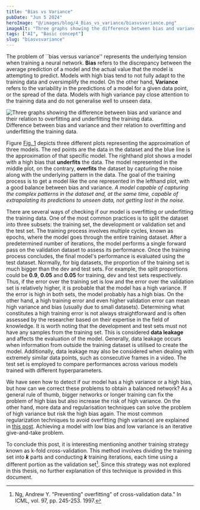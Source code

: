 ```yaml
---
title: "Bias vs Variance"
pubDate: "Jun 5 2024"
heroImage: "@/images/blog/4_Bias_vs_variance/biasvsvariance.png"
imageAlt: "Three graphs showing the difference between bias and variance and their relation to overfitting and underfitting the training data."
tags: ["AI", "Basic concept"]
slug: "biasvsvariance"
---
```



The problem of ``bias versus variance'' represents the underlying tension when training a neural network.
**Bias** refers to the discrepancy between the average prediction of a model and the actual value that the model is attempting to predict. 
Models with high bias tend to not fully adapt to the training data and oversimplify the model.
On the other hand, **Variance** refers to the variability in the predictions of a model for a given data point, or the spread of the data. 
Models with high variance pay close attention to the training data and do not generalise well to unseen data.


<Image src={biasVSVarianceImg} alt="Three graphs showing the difference between bias and variance and their relation to overfitting and underfitting the training data." />
<Caption number="1"> Difference between bias and variance and their relation to overfitting and underfitting the training data. </Caption>


Figure [Fig. 1](#fig-1) depicts three different plots representing the approximation of three models. 
The red points are the data in the dataset and the blue line is the approximation of that specific model.
The righthand plot shows a model with a high bias that **underfits** the data.
The model represented in the middle plot, on the contrary, **overfits** the dataset by capturing the noise along with the underlying pattern in the data.
The goal of the training process is to get a model like the one represented in the lefthand plot, with a good balance between bias and variance.
_A model capable of capturing the complex patterns in the dataset and, at the same time, capable of extrapolating its predictions to unseen data, not getting lost in the noise._

There are several ways of checking if our model is overfitting or underfitting the training data. 
One of the most common practices is to split the dataset into three subsets: the training set, the development or validation set and the test set.
The training process involves multiple cycles, known as epochs, where the model goes through the entire training dataset.
After a predetermined number of iterations, the model performs a single forward pass on the validation dataset to assess its performance.
Once the training process concludes, the final model's performance is evaluated using the test dataset.
Normally, for big datasets, the proportion of the training set is much bigger than the dev and test sets. 
For example, the split proportions could be **$0.9$**, **$0.05$** and **$0.05$** for training, dev and test sets respectively.
Thus, if the error over the training set is low and the error over the validation set is relatively higher, it is probable that the model has a high variance.
If the error is high in both sets, the model probably has a high bias.
On the other hand, a high training error and even higher validation error can mean high variance and bias (usually due to small datasets). 
Determining what constitutes a high training error is not always straightforward and is often assessed by the researcher based on their expertise in the field of knowledge.
It is worth noting that the development and test sets must not have any samples from the training set. 
This is considered **data leakage** and affects the evaluation of the model.
Generally, data leakage occurs when information from outside the training dataset is utilised to create the model.
Additionally, data leakage may also be considered when dealing with extremely similar data points, such as consecutive frames in a video.
The test set is employed to compare performances across various models trained with different hyperparameters.

We have seen how to detect if our model has a high variance or a high bias, but how can we correct these problems to obtain a balanced network?
As a general rule of thumb, bigger networks or longer training can fix the problem of high bias but also increase the risk of high variance.
On the other hand, more data and regularisation techniques can solve the problem of high variance but risk the high bias again.
The most common regularization techniques to avoid overfitting (high variance) are explained in [this post](/blog/regularisation/).
Achieving a model with low bias and low variance is an iterative give-and-take problem.


To conclude this post, it is interesting mentioning another training strategy known as k-fold cross-validation. 
This method involves dividing the training set into **$k$** parts and conducting **$k$** training iterations, each time using a different portion as the validation set[^1]. 
Since this strategy was not explored in this thesis, no further explanation of this technique is provided in this document.

[^1]: Ng, Andrew Y. "Preventing" overfitting" of cross-validation data." In ICML, vol. 97, pp. 245-253. 1997.